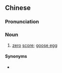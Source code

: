 {{also|零鸡蛋}}
==Chinese==
{{zh-forms|s=零鸡蛋|type=12}}

===Pronunciation===
{{zh-pron
|c=ling4 gai1 daan6-2
|cat=n
}}

===Noun===
{{zh-noun}}

# {{lb|zh|Cantonese}} [[zero]] [[score]]; [[goose egg]]

====Synonyms====
* {{zh-l|鴨蛋}}